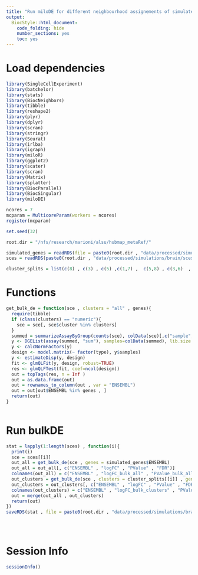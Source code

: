 ```yaml
---
title: "Run miloDE for different neighbourhood assignements of simulated data."
output:
  BiocStyle::html_document:
    code_folding: hide
    number_sections: yes
    toc: yes  
---
```

# Load dependencies

```r


library(SingleCellExperiment)
library(batchelor)
library(stats)
library(BiocNeighbors)
library(tibble)
library(reshape2)
library(plyr)
library(dplyr)
library(scran)
library(stringr)
library(Seurat)
library(irlba)
library(igraph)
library(miloR)
library(ggplot2)
library(scater)
library(scran)
library(Matrix)
library(splatter)
library(BiocParallel)
library(BiocSingular)
library(miloDE)

ncores = 7
mcparam = MulticoreParam(workers = ncores)
register(mcparam)

set.seed(32)

root.dir = "/nfs/research/marioni/alsu/hubmap_metaRef/"

simulated_genes = readRDS(file = paste0(root.dir , "data/processed/simulations/brain/simulated_genes.Rds"))
sces = readRDS(paste0(root.dir , "data/processed/simulations/brain/sces_simulated.Rds"))

cluster_splits = list(c(8) , c(3) , c(5) ,c(1,7) ,  c(5,8) , c(3,6)  , c(3,2,6) , c(1,4,5,7) , c(1,4,5,7,2) , c(1,2,3,4,5,6,7))

```

# Functions

```r



get_bulk_de = function(sce , clusters = "all" , genes){
  require(tibble)
  if (class(clusters) == "numeric"){
    sce = sce[, sce$cluster %in% clusters]
  }
  summed = summarizeAssayByGroup(counts(sce), colData(sce)[,c("sample","type")])
  y <- DGEList(assay(summed, "sum"), samples=colData(summed), lib.size = colSums(assay(summed , "sum")))
  y <- calcNormFactors(y)
  design <- model.matrix(~ factor(type), y$samples)
  y <- estimateDisp(y, design)
  fit <- glmQLFit(y, design, robust=TRUE)
  res <- glmQLFTest(fit, coef=ncol(design))
  out = topTags(res, n = Inf )
  out = as.data.frame(out)
  out = rownames_to_column(out , var = "ENSEMBL")
  out = out[out$ENSEMBL %in% genes , ]
  return(out)
}



```

# Run bulkDE

```r



stat = lapply(1:length(sces) , function(i){
  print(i)
  sce = sces[[i]]
  out_all = get_bulk_de(sce , genes = simulated_genes$ENSEMBL)
  out_all = out_all[, c("ENSEMBL" , "logFC" , "PValue" , "FDR")]
  colnames(out_all) = c("ENSEMBL" , "logFC_bulk_all" , "PValue_bulk_all" , "FDR_bulk_all")
  out_clusters = get_bulk_de(sce , clusters = cluster_splits[[i]] , genes = simulated_genes$ENSEMBL)
  out_clusters = out_clusters[, c("ENSEMBL" , "logFC" , "PValue" , "FDR")]
  colnames(out_clusters) = c("ENSEMBL" , "logFC_bulk_clusters" , "PValue_bulk_clusters" , "FDR_bulk_clusters")
  out = merge(out_all , out_clusters)
  return(out)
})
saveRDS(stat , file = paste0(root.dir , "data/processed/simulations/brain/bulk_de_stat.Rds"))





```

# Session Info

```r
sessionInfo()
```
